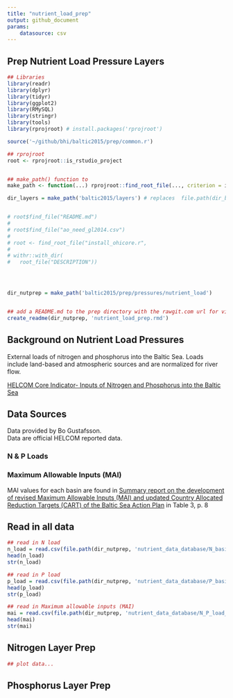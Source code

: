 ```yaml
---
title: "nutrient_load_prep"
output: github_document
params: 
    datasource: csv
---
```


## Prep Nutrient Load Pressure Layers

```r

## Libraries
library(readr)
library(dplyr)
library(tidyr)
library(ggplot2)
library(RMySQL)
library(stringr)
library(tools)
library(rprojroot) # install.packages('rprojroot')

source('~/github/bhi/baltic2015/prep/common.r')

## rprojroot
root <- rprojroot::is_rstudio_project


## make_path() function to 
make_path <- function(...) rprojroot::find_root_file(..., criterion = is_rstudio_project)

dir_layers = make_path('baltic2015/layers') # replaces  file.path(dir_baltic, 'layers')


# root$find_file("README.md")
# 
# root$find_file("ao_need_gl2014.csv")
# 
# root <- find_root_file("install_ohicore.r", 
# 
# withr::with_dir(
#   root_file("DESCRIPTION"))




dir_nutprep = make_path('baltic2015/prep/pressures/nutrient_load')


## add a README.md to the prep directory with the rawgit.com url for viewing on GitHub
create_readme(dir_nutprep, 'nutrient_load_prep.rmd') 

```

## Background on Nutrient Load Pressures
External loads of nitrogen and phosphorus into the Baltic Sea. Loads include land-based and atmospheric sources and are normalized for river flow.  

[HELCOM Core Indicator- Inputs of Nitrogen and Phosphorus into the Baltic Sea](http://www.helcom.fi/baltic-sea-trends/indicators/inputs-of-nitrogen-and-phosphorus-to-the-basins)

## Data Sources
Data provided by Bo Gustafsson.  
Data are official HELCOM reported data. 

### N & P Loads

### Maximum Allowable Inputs (MAI)
MAI values for each basin are found in [Summary report on the development of revised Maximum Allowable Inputs (MAI) and updated Country Allocated Reduction Targets (CART) of the Baltic Sea Action Plan](http://www.helcom.fi/Documents/Ministerial2013/Associated%20documents/Supporting/Summary%20report%20on%20MAI-CART.pdf) in Table 3, p. 8


## Read in all data
```r
## read in N load
n_load = read.csv(file.path(dir_nutprep, 'nutrient_data_database/N_basin_load.csv'), sep=";")
head(n_load)
str(n_load)

## read in P load
p_load = read.csv(file.path(dir_nutprep, 'nutrient_data_database/P_basin_load.csv'), sep=";")
head(p_load)
str(p_load)

## read in Maximum allowable inputs (MAI)
mai = read.csv(file.path(dir_nutprep, 'nutrient_data_database/N_P_load_targets.csv'), sep=";")
head(mai)
str(mai)

```



## Nitrogen Layer Prep

```r


## plot data...

```


## Phosphorus Layer Prep
